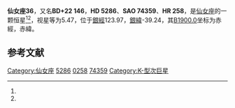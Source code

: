 {{Starbox begin
| name = 仙女座36
}}
{{Starbox observe
| epoch = [[J2000.0|J2000.0]]
| constell = [[仙女座|仙女座]]<ref name=SIMBAD>{{cite web
 | url=http://simbad.u-strasbg.fr/simbad/sim-id?Ident=HR+258
 | title =Pulsating variable Star
 | publisher=Centre de Données astronomiques de Strasbourg
 | work=SIMBAD
 | accessdate=2012-07-13}}</ref><ref name=DATA>{{cite web
 | url=http://vizier.u-strasbg.fr/viz-bin/VizieR-5?-out.add=.&-source=5050&-corr=PK=HR&-out.max=9999&HR=258
 | title=VizieR Detailed Page
 | accessdate=2012-07-13
 | archive-date=2016-03-04
 | archive-url=https://web.archive.org/web/20160304220324/http://vizier.u-strasbg.fr/viz-bin/VizieR-5?-out.add=.&-source=5050&-corr=PK=HR&-out.max=9999&HR=258
 | dead-url=no
 }}</ref>
| 星官 = 
| ra = {{RA|0|54|58}}<ref name=SIMBAD /><ref name=DATA />
| dec = {{DEC|+23|37|42}}<ref name=SIMBAD /><ref name=DATA />
| appmag_v = 5.47<ref name=SIMBAD /><ref name=DATA />
}}
{{Starbox character
| class = K1IV<ref name=SIMBAD /><ref name=DATA />
| b-v = 1<ref name=SIMBAD /><ref name=DATA />
| u-b = 0.9<ref name=SIMBAD /><ref name=DATA />
| r-i = 0.5<ref name=SIMBAD /><ref name=DATA />
| variable = 
}}
{{Starbox astrometry
| radial_v = 0.9
| prop_mo_ra = 2
| parallax = 0.022
| p_error =
}}
{{Starbox catalog
| names =BD+22 146，[[SAO星表|SAO]] 74359，[[HD星表|HD]] 5286，[[HR星表|HR]] 258}}
{{Starbox reference |Simbad=HR+258}}
{{Starbox end}}

'''仙女座36'''，又名'''BD+22 146'''，'''HD 5286'''、'''SAO 74359'''、'''HR 258'''，是[[仙女座|仙女座]]的一颗恒星<ref name=SIMBAD /><ref name=DATA />，视星等为5.47，位于[[銀道座標系|銀經]]123.97，[[銀道座標系|銀緯]]-39.24，其[[B1900.0|B1900.0]]坐标为赤經{{RA|0|49|36.6}}，赤緯{{DEC|+23|-39.24|13}}。

== 参考文献 ==
{{reflist}}

{{star-stub}}

{{仙女座恒星}}
[[Category:仙女座|Category:仙女座]]
[[Category:HD和HDE天體|5286]]
[[Category:HR天體|0258]]
[[Category:SAO天體|74359]]
[[Category:K-型次巨星|Category:K-型次巨星]]
